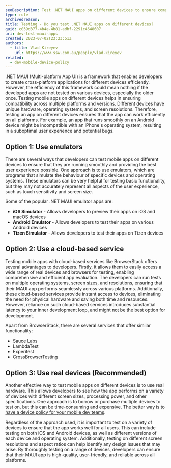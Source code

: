 ```yaml
---
seoDescription: Test .NET MAUI apps on different devices to ensure compatibility and user experience across multiple platforms and versions.
type: rule
archivedreason:
title: Testing - Do you test .NET MAUI apps on different devices?
guid: c039d377-4b4e-4b81-adbf-2291c4648607
uri: dev-test-maui-apps
created: 2023-07-02T23:23:51Z
authors:
  - title: Vlad Kireyev
    url: https://www.ssw.com.au/people/vlad-kireyev
related:
  - dev-mobile-device-policy
---
```


.NET MAUI (Multi-platform App UI) is a framework that enables developers to create cross-platform applications for different devices efficiently. However, the efficiency of this framework could mean nothing if the developed apps are not tested on various devices, especially the older once.
Testing mobile apps on different devices helps in ensuring compatibility across multiple platforms and versions. Different devices have unique hardware, operating systems, and screen resolutions. Therefore, testing an app on different devices ensures that the app can work efficiently on all platforms. For example, an app that runs smoothly on an Android device might be incompatible with an iPhone's operating system, resulting in a suboptimal user experience and potential bugs.

## Option 1: Use emulators

There are several ways that developers can test mobile apps on different devices to ensure that they are running smoothly and providing the best user experience possible. One approach is to use emulators, which are programs that simulate the behaviour of specific devices and operating systems. These emulators can be very helpful for testing basic functionality, but they may not accurately represent all aspects of the user experience, such as touch sensitivity and screen size.

Some of the popular .NET MAUI emulator apps are:

* **iOS Simulator** - Allows developers to preview their apps on iOS and macOS devices
* **Android Emulator** - Allows developers to test their apps on various Android devices
* **Tizen Simulator** - Allows developers to test their apps on Tizen devices

## Option 2: Use a cloud-based service

Testing mobile apps with cloud-based services like BrowserStack offers several advantages to developers. Firstly, it allows them to easily access a wide range of real devices and browsers for testing, enabling comprehensive and efficient app evaluation. The developers can run tests on multiple operating systems, screen sizes, and resolutions, ensuring that their MAUI app performs seamlessly across various platforms. Additionally, these cloud-based services provide instant access to devices, eliminating the need for physical hardware and saving both time and resources. However, reliance on such cloud-based services introduces substantial latency to your inner development loop, and might not be the best option for development.

Apart from BrowserStack, there are several services that offer similar functionality:

* Sauce Labs
* LambdaTest
* Experitest
* CrossBrowserTesting

## Option 3: Use real devices (Recommended)

Another effective way to test mobile apps on different devices is to use real hardware. This allows developers to see how the app performs on a variety of devices with different screen sizes, processing power, and other specifications. One approach is to borrow or purchase multiple devices to test on, but this can be time-consuming and expensive. The better way is to [have a device policy for your mobile dev teams](/dev-mobile-device-policy).

Regardless of the approach used, it is important to test on a variety of devices to ensure that the app works well for all users. This can include testing on both iOS and Android devices, as well as different versions of each device and operating system. Additionally, testing on different screen resolutions and aspect ratios can help identify any design issues that may arise. By thoroughly testing on a range of devices, developers can ensure that their MAUI app is high-quality, user-friendly, and reliable across all platforms.